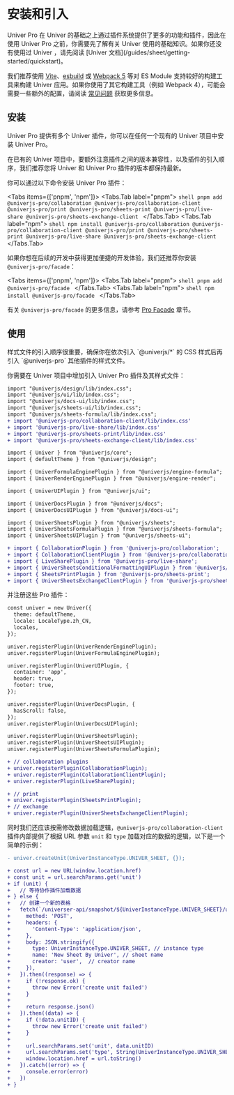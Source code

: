 
# 安装和引入

<Callout type="info" emoji="ℹ️">
  Univer Pro 在 Univer 的基础之上通过插件系统提供了更多的功能和插件，因此在使用 Univer Pro 之前，你需要先了解有关 Univer 使用的基础知识。如果你还没有使用过 Univer ，请先阅读 [Univer 文档](/guides/sheet/getting-started/quickstart)。
</Callout>

我们推荐使用 [Vite](https://vitejs.dev/)、[esbuild](https://esbuild.github.io/) 或 [Webpack 5](https://webpack.js.org/) 等对 ES Module 支持较好的构建工具来构建 Univer 应用。如果你使用了其它构建工具（例如 Webpack 4），可能会需要一些额外的配置，请阅读 [常见问题](/guides/sheet/troubleshooting) 获取更多信息。

## 安装

Univer Pro 提供有多个 Univer 插件，你可以在任何一个现有的 Univer 项目中安装 Univer Pro。

在已有的 Univer 项目中，要额外注意插件之间的版本兼容性，以及插件的引入顺序，我们推荐您将 Univer 和 Univer Pro 插件的版本都保持最新。

你可以通过以下命令安装 Univer Pro 插件：

<Tabs items={['pnpm', 'npm']}>
  <Tabs.Tab label="pnpm">
    ```shell
    pnpm add @univerjs-pro/collaboration @univerjs-pro/collaboration-client @univerjs-pro/print @univerjs-pro/sheets-print @univerjs-pro/live-share @univerjs-pro/sheets-exchange-client
    ```
  </Tabs.Tab>
  <Tabs.Tab label="npm">
    ```shell
    npm install @univerjs-pro/collaboration @univerjs-pro/collaboration-client @univerjs-pro/print @univerjs-pro/sheets-print @univerjs-pro/live-share @univerjs-pro/sheets-exchange-client
    ```
  </Tabs.Tab>
</Tabs>

如果你想在后续的开发中获得更加便捷的开发体验，我们还推荐你安装 `@univerjs-pro/facade`：

<Tabs items={['pnpm', 'npm']}>
  <Tabs.Tab label="pnpm">
    ```shell
    pnpm add @univerjs-pro/facade
    ```
  </Tabs.Tab>
  <Tabs.Tab label="npm">
    ```shell
    npm install @univerjs-pro/facade
    ```
  </Tabs.Tab>
</Tabs>

有关 `@univerjs-pro/facade` 的更多信息，请参考 [Pro Facade](/pro/guides/sheet/facade/facade) 章节。

## 使用

<Callout type="info" emoji="ℹ️">
  样式文件的引入顺序很重要，确保你在依次引入 `@univerjs/*` 的 CSS 样式后再引入 `@univerjs-pro` 其他插件的样式文件。
</Callout>

你需要在 Univer 项目中增加引入 Univer Pro 插件及其样式文件：

```diff
import "@univerjs/design/lib/index.css";
import "@univerjs/ui/lib/index.css";
import "@univerjs/docs-ui/lib/index.css";
import "@univerjs/sheets-ui/lib/index.css";
import "@univerjs/sheets-formula/lib/index.css";
+ import '@univerjs-pro/collaboration-client/lib/index.css'
+ import '@univerjs-pro/live-share/lib/index.css'
+ import '@univerjs-pro/sheets-print/lib/index.css'
+ import '@univerjs-pro/sheets-exchange-client/lib/index.css'

import { Univer } from "@univerjs/core";
import { defaultTheme } from "@univerjs/design";

import { UniverFormulaEnginePlugin } from "@univerjs/engine-formula";
import { UniverRenderEnginePlugin } from "@univerjs/engine-render";

import { UniverUIPlugin } from "@univerjs/ui";

import { UniverDocsPlugin } from "@univerjs/docs";
import { UniverDocsUIPlugin } from "@univerjs/docs-ui";

import { UniverSheetsPlugin } from "@univerjs/sheets";
import { UniverSheetsFormulaPlugin } from "@univerjs/sheets-formula";
import { UniverSheetsUIPlugin } from "@univerjs/sheets-ui";

+ import { CollaborationPlugin } from '@univerjs-pro/collaboration';
+ import { CollaborationClientPlugin } from '@univerjs-pro/collaboration-client';
+ import { LiveSharePlugin } from '@univerjs-pro/live-share';
+ import { UniverSheetsConditionalFormattingUIPlugin } from '@univerjs/sheets-conditional-formatting-ui';
+ import { SheetsPrintPlugin } from '@univerjs-pro/sheets-print';
+ import { UniverSheetsExchangeClientPlugin } from '@univerjs-pro/sheets-exchange-client';
```

并注册这些 Pro 插件：

```diff
const univer = new Univer({
  theme: defaultTheme,
  locale: LocaleType.zh_CN,
  locales,
});

univer.registerPlugin(UniverRenderEnginePlugin);
univer.registerPlugin(UniverFormulaEnginePlugin);

univer.registerPlugin(UniverUIPlugin, {
  container: 'app',
  header: true,
  footer: true,
});

univer.registerPlugin(UniverDocsPlugin, {
  hasScroll: false,
});
univer.registerPlugin(UniverDocsUIPlugin);

univer.registerPlugin(UniverSheetsPlugin);
univer.registerPlugin(UniverSheetsUIPlugin);
univer.registerPlugin(UniverSheetsFormulaPlugin);

+ // collaboration plugins
+ univer.registerPlugin(CollaborationPlugin);
+ univer.registerPlugin(CollaborationClientPlugin);
+ univer.registerPlugin(LiveSharePlugin);

+ // print
+ univer.registerPlugin(SheetsPrintPlugin);
+ // exchange
+ univer.registerPlugin(UniverSheetsExchangeClientPlugin);
```

同时我们还应该按需修改数据加载逻辑，`@univerjs-pro/collaboration-client` 插件内部提供了根据 URL 参数 `unit` 和 `type` 加载对应的数据的逻辑，以下是一个简单的示例：

```diff
- univer.createUnit(UniverInstanceType.UNIVER_SHEET, {});

+ const url = new URL(window.location.href)
+ const unit = url.searchParams.get('unit')
+ if (unit) {
+   // 等待协作插件加载数据
+ } else {
+   // 创建一个新的表格
+   fetch(`/universer-api/snapshot/${UniverInstanceType.UNIVER_SHEET}/unit/-/create`, {
+     method: 'POST',
+     headers: {
+       'Content-Type': 'application/json',
+     },
+     body: JSON.stringify({
+       type: UniverInstanceType.UNIVER_SHEET, // instance type
+       name: 'New Sheet By Univer', // sheet name
+       creator: 'user',  // creator name
+     }),
+   }).then((response) => {
+     if (!response.ok) {
+       throw new Error('create unit failed')
+     }
+
+     return response.json()
+   }).then((data) => {
+     if (!data.unitID) {
+       throw new Error('create unit failed')
+     }
+
+     url.searchParams.set('unit', data.unitID)
+     url.searchParams.set('type', String(UniverInstanceType.UNIVER_SHEET))
+     window.location.href = url.toString()
+   }).catch((error) => {
+     console.error(error)
+   })
+ }
```
